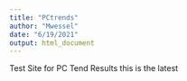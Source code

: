 ```yaml
---
title: "PCtrends"
author: "Mwessel"
date: "6/19/2021"
output: html_document
---
```


Test Site for PC Tend Results
this is the latest